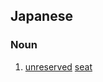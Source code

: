 ==Japanese==
{{ja-kanjitab|じ|ゆう|せき|yomi=o}}

===Noun===
{{ja-noun|じゆうせき}}

# [[unreserved]] [[seat]]